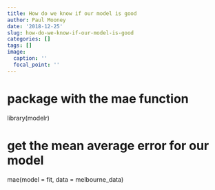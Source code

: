 ```yaml
---
title: How do we know if our model is good
author: Paul Mooney
date: '2018-12-25'
slug: how-do-we-know-if-our-model-is-good
categories: []
tags: []
image:
  caption: ''
  focal_point: ''
---
```

# package with the mae function
library(modelr)

# get the mean average error for our model
mae(model = fit, data = melbourne_data)


